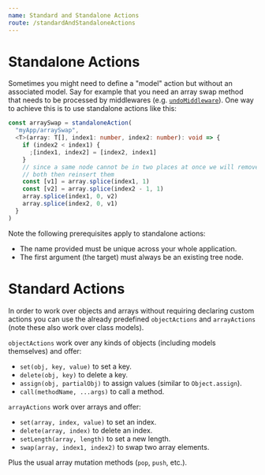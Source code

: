 ```yaml
---
name: Standard and Standalone Actions
route: /standardAndStandaloneActions
---
```



<FixStyle />

# Standalone Actions

Sometimes you might need to define a "model" action but without an associated model. Say for example that you need an array swap method that needs to be processed by middlewares (e.g. [`undoMiddleware`](./actionMiddlewares/undoMiddleware)). One way to achieve this is to use standalone actions like this:

```ts
const arraySwap = standaloneAction(
  "myApp/arraySwap",
  <T>(array: T[], index1: number, index2: number): void => {
    if (index2 < index1) {
      ;[index1, index2] = [index2, index1]
    }
    // since a same node cannot be in two places at once we will remove
    // both then reinsert them
    const [v1] = array.splice(index1, 1)
    const [v2] = array.splice(index2 - 1, 1)
    array.splice(index1, 0, v2)
    array.splice(index2, 0, v1)
  }
)
```

Note the following prerequisites apply to standalone actions:

- The name provided must be unique across your whole application.
- The first argument (the target) must always be an existing tree node.

# Standard Actions

In order to work over objects and arrays without requiring declaring custom actions you can use the already predefined `objectActions` and `arrayActions` (note these also work over class models).

`objectActions` work over any kinds of objects (including models themselves) and offer:

- `set(obj, key, value)` to set a key.
- `delete(obj, key)` to delete a key.
- `assign(obj, partialObj)` to assign values (similar to `Object.assign`).
- `call(methodName, ...args)` to call a method.

`arrayActions` work over arrays and offer:

- `set(array, index, value)` to set an index.
- `delete(array, index)` to delete an index.
- `setLength(array, length)` to set a new length.
- `swap(array, index1, index2)` to swap two array elements.

Plus the usual array mutation methods (`pop`, `push`, etc.).
